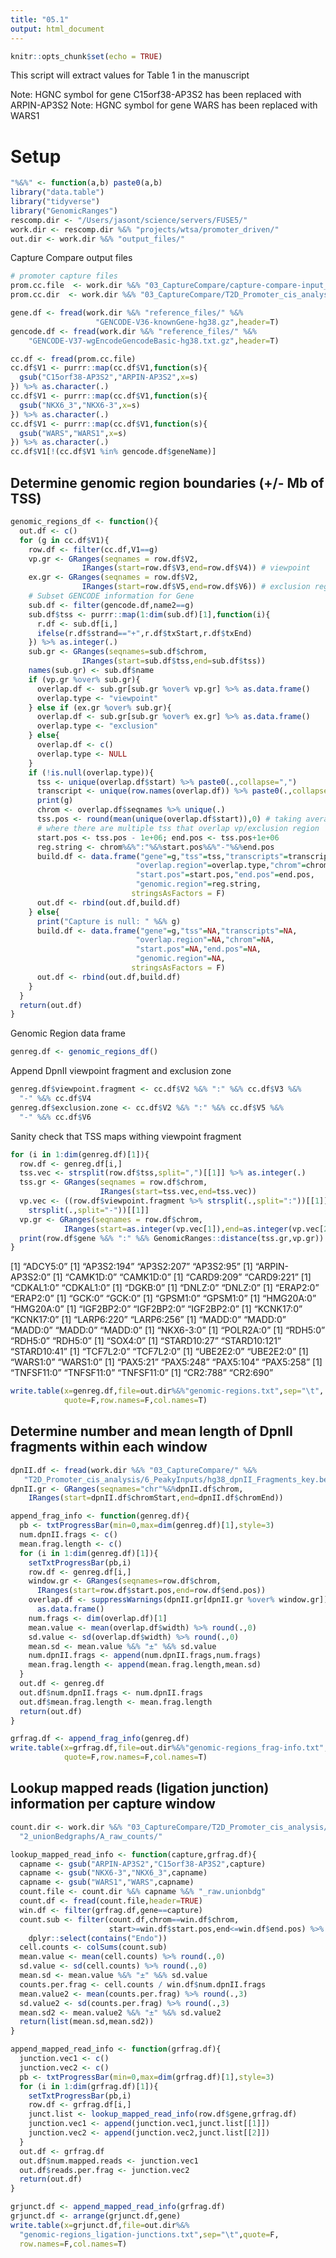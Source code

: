 ```yaml
---
title: "05.1"
output: html_document
---
```


```r
knitr::opts_chunk$set(echo = TRUE)
```

This script will extract values for Table 1 in the manuscript 

Note: HGNC symbol for gene C15orf38-AP3S2 has been replaced with ARPIN-AP3S2
Note: HGNC symbol for gene WARS has been replaced with WARS1

# Setup 

```r
"%&%" <- function(a,b) paste0(a,b)
library("data.table")
library("tidyverse")
library("GenomicRanges")
rescomp.dir <- "/Users/jasont/science/servers/FUSE5/"
work.dir <- rescomp.dir %&% "projects/wtsa/promoter_driven/"
out.dir <- work.dir %&% "output_files/"
```

Capture Compare output files 

```r
# promoter capture files 
prom.cc.file  <- work.dir %&% "03_CaptureCompare/capture-compare-input_hg38.txt"
prom.cc.dir  <- work.dir %&% "03_CaptureCompare/T2D_Promoter_cis_analysis/"
```


```r
gene.df <- fread(work.dir %&% "reference_files/" %&% 
                   "GENCODE-V36-knownGene-hg38.gz",header=T)
gencode.df <- fread(work.dir %&% "reference_files/" %&% 
    "GENCODE-V37-wgEncodeGencodeBasic-hg38.txt.gz",header=T)
```


```r
cc.df <- fread(prom.cc.file)
cc.df$V1 <- purrr::map(cc.df$V1,function(s){
  gsub("C15orf38-AP3S2","ARPIN-AP3S2",x=s)
}) %>% as.character(.)
cc.df$V1 <- purrr::map(cc.df$V1,function(s){
  gsub("NKX6_3","NKX6-3",x=s)
}) %>% as.character(.)
cc.df$V1 <- purrr::map(cc.df$V1,function(s){
  gsub("WARS","WARS1",x=s)
}) %>% as.character(.)
cc.df$V1[!(cc.df$V1 %in% gencode.df$geneName)]
```

## Determine genomic region boundaries (+/- Mb of TSS)

```r
genomic_regions_df <- function(){
  out.df <- c() 
  for (g in cc.df$V1){
    row.df <- filter(cc.df,V1==g)
    vp.gr <- GRanges(seqnames = row.df$V2,
                IRanges(start=row.df$V3,end=row.df$V4)) # viewpoint 
    ex.gr <- GRanges(seqnames = row.df$V2,
                IRanges(start=row.df$V5,end=row.df$V6)) # exclusion region 
    # Subset GENCODE information for Gene 
    sub.df <- filter(gencode.df,name2==g)
    sub.df$tss <- purrr::map(1:dim(sub.df)[1],function(i){
      r.df <- sub.df[i,]
      ifelse(r.df$strand=="+",r.df$txStart,r.df$txEnd)
    }) %>% as.integer(.)
    sub.gr <- GRanges(seqnames=sub.df$chrom,
                IRanges(start=sub.df$tss,end=sub.df$tss))
    names(sub.gr) <- sub.df$name
    if (vp.gr %over% sub.gr){
      overlap.df <- sub.gr[sub.gr %over% vp.gr] %>% as.data.frame()
      overlap.type <- "viewpoint"
    } else if (ex.gr %over% sub.gr){
      overlap.df <- sub.gr[sub.gr %over% ex.gr] %>% as.data.frame()    
      overlap.type <- "exclusion"
    } else{
      overlap.df <- c()
      overlap.type <- NULL
    }
    if (!is.null(overlap.type)){
      tss <- unique(overlap.df$start) %>% paste0(.,collapse=",")
      transcript <- unique(row.names(overlap.df)) %>% paste0(.,collapse=",")
      print(g)
      chrom <- overlap.df$seqnames %>% unique(.)
      tss.pos <- round(mean(unique(overlap.df$start)),0) # taking average 
      # where there are multiple tss that overlap vp/exclusion region 
      start.pos <- tss.pos - 1e+06; end.pos <- tss.pos+1e+06
      reg.string <- chrom%&%":"%&%start.pos%&%"-"%&%end.pos
      build.df <- data.frame("gene"=g,"tss"=tss,"transcripts"=transcript,
                            "overlap.region"=overlap.type,"chrom"=chrom,
                            "start.pos"=start.pos,"end.pos"=end.pos,
                            "genomic.region"=reg.string,
                           stringsAsFactors = F)
      out.df <- rbind(out.df,build.df)
    } else{
      print("Capture is null: " %&% g)
      build.df <- data.frame("gene"=g,"tss"=NA,"transcripts"=NA,
                            "overlap.region"=NA,"chrom"=NA,
                            "start.pos"=NA,"end.pos"=NA,
                            "genomic.region"=NA,
                           stringsAsFactors = F)
      out.df <- rbind(out.df,build.df)
    }
  }
  return(out.df)
}
```

Genomic Region data frame 
```r
genreg.df <- genomic_regions_df()
```

Append DpnII viewpoint fragment and exclusion zone 
```r
genreg.df$viewpoint.fragment <- cc.df$V2 %&% ":" %&% cc.df$V3 %&% 
  "-" %&% cc.df$V4
genreg.df$exclusion.zone <- cc.df$V2 %&% ":" %&% cc.df$V5 %&% 
  "-" %&% cc.df$V6
```

Sanity check that TSS maps withing viewpoint fragment 
```r
for (i in 1:dim(genreg.df)[1]){
  row.df <- genreg.df[i,]
  tss.vec <- strsplit(row.df$tss,split=",")[[1]] %>% as.integer(.)
  tss.gr <- GRanges(seqnames = row.df$chrom,
                    IRanges(start=tss.vec,end=tss.vec))
  vp.vec <- ((row.df$viewpoint.fragment %>% strsplit(.,split=":"))[[1]][2] %>% 
    strsplit(.,split="-"))[[1]]
  vp.gr <- GRanges(seqnames = row.df$chrom,
            IRanges(start=as.integer(vp.vec[1]),end=as.integer(vp.vec[2])))
  print(row.df$gene %&% ":" %&% GenomicRanges::distance(tss.gr,vp.gr))
}
```

[1] "ADCY5:0"
[1] "AP3S2:194" "AP3S2:207" "AP3S2:95" 
[1] "ARPIN-AP3S2:0"
[1] "CAMK1D:0" "CAMK1D:0"
[1] "CARD9:209" "CARD9:221"
[1] "CDKAL1:0" "CDKAL1:0"
[1] "DGKB:0"
[1] "DNLZ:0" "DNLZ:0"
[1] "ERAP2:0" "ERAP2:0"
[1] "GCK:0" "GCK:0"
[1] "GPSM1:0" "GPSM1:0"
[1] "HMG20A:0" "HMG20A:0"
[1] "IGF2BP2:0" "IGF2BP2:0" "IGF2BP2:0"
[1] "KCNK17:0" "KCNK17:0"
[1] "LARP6:220" "LARP6:256"
[1] "MADD:0" "MADD:0" "MADD:0" "MADD:0" "MADD:0"
[1] "NKX6-3:0"
[1] "POLR2A:0"
[1] "RDH5:0" "RDH5:0" "RDH5:0"
[1] "SOX4:0"
[1] "STARD10:27"  "STARD10:121" "STARD10:41" 
[1] "TCF7L2:0" "TCF7L2:0"
[1] "UBE2E2:0" "UBE2E2:0"
[1] "WARS1:0" "WARS1:0"
[1] "PAX5:21"  "PAX5:248" "PAX5:104" "PAX5:258"
[1] "TNFSF11:0" "TNFSF11:0" "TNFSF11:0"
[1] "CR2:788" "CR2:690"


```r
write.table(x=genreg.df,file=out.dir%&%"genomic-regions.txt",sep="\t",
            quote=F,row.names=F,col.names=T)
```

## Determine number  and mean length of DpnII fragments within each window

```r
dpnII.df <- fread(work.dir %&% "03_CaptureCompare/" %&% 
   "T2D_Promoter_cis_analysis/6_PeakyInputs/hg38_dpnII_Fragments_key.bed")
dpnII.gr <- GRanges(seqnames="chr"%&%dpnII.df$chrom,
    IRanges(start=dpnII.df$chromStart,end=dpnII.df$chromEnd))
```

```r
append_frag_info <- function(genreg.df){
  pb <- txtProgressBar(min=0,max=dim(genreg.df)[1],style=3)
  num.dpnII.frags <- c()
  mean.frag.length <- c()
  for (i in 1:dim(genreg.df)[1]){
    setTxtProgressBar(pb,i)
    row.df <- genreg.df[i,]
    window.gr <- GRanges(seqnames=row.df$chrom,
      IRanges(start=row.df$start.pos,end=row.df$end.pos))
    overlap.df <- suppressWarnings(dpnII.gr[dpnII.gr %over% window.gr]) %>% 
      as.data.frame()
    num.frags <- dim(overlap.df)[1] 
    mean.value <- mean(overlap.df$width) %>% round(.,0)
    sd.value <- sd(overlap.df$width) %>% round(.,0)
    mean.sd <- mean.value %&% "±" %&% sd.value
    num.dpnII.frags <- append(num.dpnII.frags,num.frags)
    mean.frag.length <- append(mean.frag.length,mean.sd)
  }
  out.df <- genreg.df
  out.df$num.dpnII.frags <- num.dpnII.frags
  out.df$mean.frag.length <- mean.frag.length
  return(out.df)
}
```

```r
grfrag.df <- append_frag_info(genreg.df) 
write.table(x=grfrag.df,file=out.dir%&%"genomic-regions_frag-info.txt",sep="\t",
            quote=F,row.names=F,col.names=T)
```

## Lookup mapped reads (ligation junction) information per capture window

```r
count.dir <- work.dir %&% "03_CaptureCompare/T2D_Promoter_cis_analysis/" %&% 
  "2_unionBedgraphs/A_raw_counts/"

lookup_mapped_read_info <- function(capture,grfrag.df){
  capname <- gsub("ARPIN-AP3S2","C15orf38-AP3S2",capture)
  capname <- gsub("NKX6-3","NKX6_3",capname)
  capname <- gsub("WARS1","WARS",capname)
  count.file <- count.dir %&% capname %&% "_raw.unionbdg"
  count.df <- fread(count.file,header=TRUE)
  win.df <- filter(grfrag.df,gene==capture)
  count.sub <- filter(count.df,chrom==win.df$chrom,
                      start>=win.df$start.pos,end<=win.df$end.pos) %>% 
    dplyr::select(contains("Endo"))
  cell.counts <- colSums(count.sub)
  mean.value <- mean(cell.counts) %>% round(.,0)
  sd.value <- sd(cell.counts) %>% round(.,0)
  mean.sd <- mean.value %&% "±" %&% sd.value
  counts.per.frag <- cell.counts / win.df$num.dpnII.frags
  mean.value2 <- mean(counts.per.frag) %>% round(.,3)
  sd.value2 <- sd(counts.per.frag) %>% round(.,3)
  mean.sd2 <- mean.value2 %&% "±" %&% sd.value2
  return(list(mean.sd,mean.sd2))
}

append_mapped_read_info <- function(grfrag.df){
  junction.vec1 <- c()
  junction.vec2 <- c()
  pb <- txtProgressBar(min=0,max=dim(grfrag.df)[1],style=3)
  for (i in 1:dim(grfrag.df)[1]){
    setTxtProgressBar(pb,i)
    row.df <- grfrag.df[i,]
    junct.list <- lookup_mapped_read_info(row.df$gene,grfrag.df)
    junction.vec1 <- append(junction.vec1,junct.list[[1]])
    junction.vec2 <- append(junction.vec2,junct.list[[2]])    
  }
  out.df <- grfrag.df
  out.df$num.mapped.reads <- junction.vec1
  out.df$reads.per.frag <- junction.vec2
  return(out.df)
}

```

```r
grjunct.df <- append_mapped_read_info(grfrag.df) 
grjunct.df <- arrange(grjunct.df,gene)
write.table(x=grjunct.df,file=out.dir%&%
  "genomic-regions_ligation-junctions.txt",sep="\t",quote=F,
  row.names=F,col.names=T)
```

